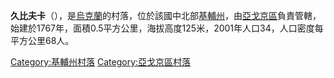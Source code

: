 {{coord|50|20|37|N|31|44|17|E|scale:30000|display=title}}

'''久比夫卡'''（{{lang-uk|Дзюбівка}}），是[[烏克蘭|烏克蘭]]的村落，位於該國中北部[[基輔州|基輔州]]，由[[亞戈京區|亞戈京區]]負責管轄，始建於1767年，面積0.5平方公里，海拔高度125米，2001年人口34，人口密度每平方公里68人。

{{DEFAULTSORT:Дзюбівка}}
[[Category:基輔州村落|Category:基輔州村落]]
[[Category:亞戈京區村落|Category:亞戈京區村落]]


{{Kiev-geo-stub}}